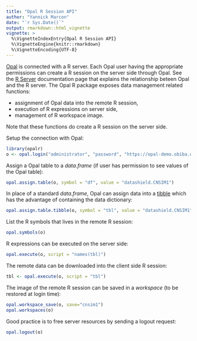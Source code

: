 ```yaml
---
title: "Opal R Session API"
author: "Yannick Marcon"
date: "`r Sys.Date()`"
output: rmarkdown::html_vignette
vignette: >
  %\VignetteIndexEntry{Opal R Session API}
  %\VignetteEngine{knitr::rmarkdown}
  %\VignetteEncoding{UTF-8}
---
```


[Opal](https://www.obiba.org/pages/products/opal/) is connected with a R server. Each Opal user having the appropriate permissions can create a R session on the server side through Opal. See the [R Server](http://opaldoc.obiba.org/en/latest/admin/rserver.html) documentation page that explains the relationship beteen Opal and the R server. The Opal R package exposes data management related functions:

* assignment of Opal data into the remote R session,
* execution of R expressions on server side,
* management of R workspace image.

Note that these functions do create a R session on the server side.

Setup the connection with Opal:

```r
library(opalr)
o <- opal.login("administrator", "password", "https://opal-demo.obiba.org")
```

Assign a Opal table to a *data.frame* (if user has permission to see values of the Opal table):

```r
opal.assign.table(o, symbol = "df", value = "datashield.CNSIM1")
```

In place of a standard *data.frame*, Opal can assign data into a [tibble](https://tibble.tidyverse.org/) which has the advantage of containing the data dictionary:

```r
opal.assign.table.tibble(o, symbol = "tbl", value = "datashield.CNSIM1")
```

List the R symbols that lives in the remote R session:

```r
opal.symbols(o)
```

R expressions can be executed on the server side:

```r
opal.execute(o, script = "names(tbl)")
```

The remote data can be downloaded into the client side R session:

```r
tbl <- opal.execute(o, script = "tbl")
```

The image of the remote R session can be saved in a *workspace* (to be restored at login time):

```r
opal.workspace_save(o, save="cnsim1")
opal.workspaces(o)
```


Good practice is to free server resources by sending a logout request:

```r
opal.logout(o)
```

